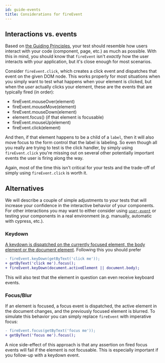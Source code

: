 ```yaml
---
id: guide-events
title: Considerations for fireEvent
---
```


## Interactions vs. events

Based on [the Guiding Principles](guiding-principles.mdx), your test should
resemble how users interact with your code (component, page, etc.) as much as
possible. With this in mind, you should know that `fireEvent` isn't _exactly_
how the user interacts with your application, but it's close enough for most
scenarios.

Consider `fireEvent.click`, which creates a click event and dispatches that
event on the given DOM node. This works properly for most situations when you
simply want to test what happens when your element is clicked, but when the
_user_ actually clicks your element, these are the events that are typically
fired (in order):

- fireEvent.mouseOver(element)
- fireEvent.mouseMove(element)
- fireEvent.mouseDown(element)
- element.focus() (if that element is focusable)
- fireEvent.mouseUp(element)
- fireEvent.click(element)

And then, if that element happens to be a child of a `label`, then it will also
move focus to the form control that the label is labeling. So even though all
you really are trying to test is the click handler, by simply using
`fireEvent.click` you're missing out on several other potentially important
events the user is firing along the way.

Again, most of the time this isn't critical for your tests and the trade-off of
simply using `fireEvent.click` is worth it.

## Alternatives

We will describe a couple of simple adjustments to your tests that will increase
your confidence in the interactive behavior of your components. For other
interactions you may want to either consider using
[`user-event`](user-event/intro.mdx) or testing your components in a real
environment (e.g. manually, automatic with cypress, etc.).

### Keydown

[A keydown is dispatched on the currently focused element, the body element or the document element](https://w3c.github.io/uievents/#events-keyboard-event-order).
Following this you should prefer

```diff
- fireEvent.keyDown(getByText('click me'));
+ getByText('click me').focus();
+ fireEvent.keyDown(document.activeElement || document.body);
```

This will also test that the element in question can even receive keyboard
events.

### Focus/Blur

If an element is focused, a focus event is dispatched, the active element in the
document changes, and the previously focused element is blurred. To simulate
this behavior you can simply replace `fireEvent` with imperative focus:

```diff
- fireEvent.focus(getByText('focus me'));
+ getByText('focus me').focus();
```

A nice side-effect of this approach is that any assertion on fired focus events
will fail if the element is not focusable. This is especially important if you
follow-up with a keydown event.
